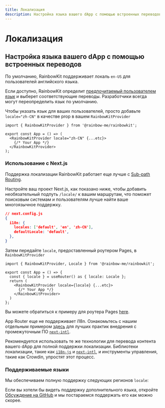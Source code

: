 ```yaml
---
title: Локализация
description: Настройка языка вашего dApp с помощью встроенных переводов
---
```


# Локализация

## Настройка языка вашего dApp с помощью встроенных переводов

По умолчанию, RainbowKit поддерживает локаль `en-US` для пользователей английского языка.

Если доступно, RainbowKit определит [предпочитаемый пользователем язык](https://developer.mozilla.org/en-US/docs/Web/API/Navigator/language) и выберет соответствующие переводы. Разработчики всегда могут переопределить язык по умолчанию.

Чтобы указать язык для ваших пользователей, просто добавьте `locale="zh-CN"` в качестве prop в вашем `RainbowKitProvider`

```tsx
import { RainbowKitProvider } from '@rainbow-me/rainbowkit';

export const App = () => (
  <RainbowKitProvider locale="zh-CN" {...etc}>
    {/* Your App */}
  </RainbowKitProvider>
);
```

### Использование с Next.js

Поддержка локализации RainbowKit работает еще лучше с [Sub-path Routing](https://nextjs.org/docs/pages/building-your-application/routing/internationalization#sub-path-routing).

Настройте ваш проект Next.js, как показано ниже, чтобы добавить необязательный подпуть `/locale/` к вашим маршрутам, что поможет поисковым системам и пользователям лучше найти ваше многоязычное поддержку.

```json
// next.config.js
{
  i18n: {
    locales: ['default', 'en', 'zh-CN'],
    defaultLocale: 'default',
  },
}
```

Затем передайте `locale`, предоставленный роутером Pages, в `RainbowKitProvider`

```tsx
import { RainbowKitProvider, Locale } from '@rainbow-me/rainbowkit';

export const App = () => {
  const { locale } = useRouter() as { locale: Locale };
  return (
    <RainbowKitProvider locale={locale} {...etc}>
      {/* Your App */}
    </RainbowKitProvider>
  )
};
```

Вы можете обратиться к примеру для роутера Pages [here](https://github.com/rainbow-me/rainbowkit/tree/main/examples/with-next).

App Router еще не поддерживает i18n. Ознакомьтесь с нашим отдельным примером [здесь](https://github.com/rainbow-me/rainbowkit/tree/main/examples/with-next-app-i18n) для лучших практик внедрения с промежуточным ПО [`next-intl`](https://github.com/amannn/next-intl).

Рекомендуется использовать те же технологии для перевода контента вашего dApp для полной поддержки локализации. Библиотеки локализации, такие как [`i18n-js`](https://github.com/fnando/i18n) и [`next-intl`](https://github.com/amannn/next-intl), и инструменты управления, такие как Crowdin, упростят этот процесс.

### Поддерживаемые языки

Мы обеспечиваем полную поддержку следующих регионов `locale`:

<Table
  header={[
    'Язык', 'Регион', 'Локаль', 'Краткая форма'
  ]}
  dataTypes={[
    'строка', 'строка', 'код', 'код'
  ]}
  data={[
    ['English', 'United States 🇺🇸', 'en-US', 'en'],
    ['中文', 'Mainland China 🇨🇳', 'zh-CN', 'zh-Hans', 'zh'],
    ['繁體中文', 'Hong Kong 🇭🇰', 'zh-HK'],
    ['繁體中文', 'Taiwan 🇹🇼', 'zh-TW', 'zh-Hant'],
    ['हिंदी', 'India 🇮🇳', 'hi-IN', 'hi'],
    ['Español', 'Latin America 🌎', 'es-419', 'es'],
    ['Français', 'France 🇫🇷', 'fr-FR', 'fr'],
    ['العربية', 'Middle East 🌍', 'ar-AR', 'ar'],
    ['Português', 'Brazil 🇧🇷', 'pt-BR', 'pt'],
    ['Русский', 'Russia 🇷🇺', 'ru-RU', 'ru'],
    ['Bahasa Indonesia', 'Indonesia 🇮🇩', 'id-ID', 'id'],
    ['日本語', 'Japan 🇯🇵', 'ja-JP', 'ja'],
    ['Türkçe', 'Turkey 🇹🇷', 'tr-TR', 'tr'],
    ['한국어', 'South Korea 🇰🇷', 'ko-KR', 'ko'],
    ['ภาษาไทย', 'Thailand 🇹🇭', 'th-TH', 'th'],
    ['українська', 'Ukraine 🇺🇦', 'uk-UA', 'ua'],
    ['Tiếng Việt', 'Vietnam 🇻🇳', 'vi-VN', 'vi'],
  ]}
/>

Если вы хотели бы видеть поддержку дополнительного языка, откройте [Обсуждение на GitHub](https://github.com/rainbow-me/rainbowkit/discussions/new?category=ideas) и мы постараемся поддержать его как можно скорее.
